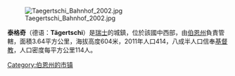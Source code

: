 {{unreferenced|time=2013-11-23T14:57:56+00:00}}
[[Image:Taegertschi_Bahnhof_2002.jpg|right]]

'''泰格奇'''（德语：'''Tägertschi'''）是[[瑞士|瑞士]]的城鎮，位於該國中西部，由[[伯恩州|伯恩州]]負責管轄，面積3.64平方公里，海拔高度604米，2011年人口414，八成半人口信奉[[基督教|基督教]]，人口密度每平方公里114人。

{{Switzerland-geo-stub}}
[[Category:伯恩州的市镇|Category:伯恩州的市镇]]